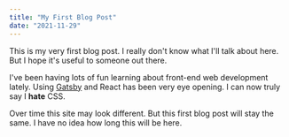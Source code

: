 ```yaml
---
title: "My First Blog Post"
date: "2021-11-29"
---
```


This is my very first blog post. I really don't know what I'll talk about
here. But I hope it's useful to someone out there.

I've been having lots of fun learning about front-end web development
lately. Using [Gatsby](https://www.gatsbyjs.com) and React has been very eye opening. I can now
truly say I **hate** CSS.

Over time this site may look different. But this first blog post will stay the same.
I have no idea how long this will be here.
